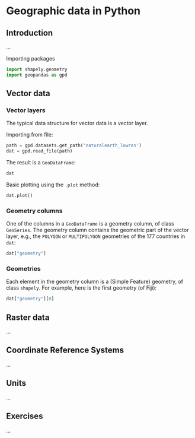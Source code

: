 # Geographic data in Python {#spatial-class}

## Introduction

...

Importing packages

```python
import shapely.geometry
import geopandas as gpd
```

## Vector data

### Vector layers

The typical data structure for vector data is a vector layer.

Importing from file:

```python
path = gpd.datasets.get_path('naturalearth_lowres')
dat = gpd.read_file(path)
```

The result is a `GeoDataFrame`:

```python
dat
```

Basic plotting using the `.plot` method:

```python
dat.plot()
```

### Geometry columns

One of the columns in a `GeoDataFrame` is a geometry column, of class `GeoSeries`. The geometry column contains the geometric part of the vector layer, e.g., the `POLYGON` or `MULTIPOLYGON` geometries of the 177 countries in `dat`:

```python
dat["geometry"]
```

### Geometries

Each element in the geometry column is a (Simple Feature) geometry, of class `shapely`. For example, here is the first geometry (of Fiji):

```python
dat["geometry"][0]
```

## Raster data

...

## Coordinate Reference Systems

...

## Units

...

## Exercises

...

